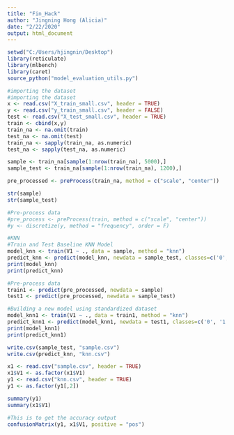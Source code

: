 ---
title: "Fin_Hack"
author: "Jingning Hong (Alicia)"
date: "2/22/2020"
output: html_document
---

```{r knn}
setwd("C:/Users/hjingnin/Desktop")
library(reticulate)
library(mlbench)
library(caret)
source_python("model_evaluation_utils.py")

#importing the dataset
#importing the dataset
x <- read.csv("X_train_small.csv", header = TRUE)
y <- read.csv("y_train_small.csv", header = FALSE)
test <- read.csv("X_test_small.csv", header = TRUE)
train <- cbind(x,y)
train_na <- na.omit(train)
test_na <- na.omit(test)
train_na <- sapply(train_na, as.numeric)
test_na <- sapply(test_na, as.numeric)

sample <- train_na[sample(1:nrow(train_na), 5000),]
sample_test <- train_na[sample(1:nrow(train_na), 1200),]

pre_processed <- preProcess(train_na, method = c("scale", "center"))

str(sample)
str(sample_test)

#Pre-process data
#pre_process <- preProcess(train, method = c("scale", "center"))
#y <- discretize(y, method = "frequency", order = F)

#KNN
#Train and Test Baseline KNN Model
model_knn <- train(V1 ~ ., data = sample, method = "knn")
predict_knn <- predict(model_knn, newdata = sample_test, classes=c('0', '1', '2'))
print(model_knn)
print(predict_knn)

#Pre-process data
train1 <- predict(pre_processed, newdata = sample)
test1 <- predict(pre_processed, newdata = sample_test)

#Building a new model using standardized dataset
model_knn1 <- train(V1 ~ ., data = train1, method = "knn")
predict_knn1 <- predict(model_knn1, newdata = test1, classes=c('0', '1', '2'))
print(model_knn1)
print(predict_knn1)

write.csv(sample_test, "sample.csv")
write.csv(predict_knn, "knn.csv")
```

```{r confusion matrix}
x1 <- read.csv("sample.csv", header = TRUE)
x1$V1 <- as.factor(x1$V1)
y1 <- read.csv("knn.csv", header = TRUE)
y1 <- as.factor(y1[,2])

summary(y1)
summary(x1$V1)

#This is to get the accuracy output
confusionMatrix(y1, x1$V1, positive = "pos")
```
